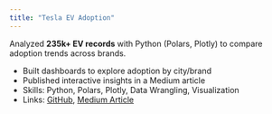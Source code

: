 ```yaml
---
title: "Tesla EV Adoption"
---
```


Analyzed **235k+ EV records** with Python (Polars, Plotly) to compare adoption trends across brands.

- Built dashboards to explore adoption by city/brand
- Published interactive insights in a Medium article
- Skills: Python, Polars, Plotly, Data Wrangling, Visualization
- Links: [GitHub](https://github.com/krisauw), [Medium Article](#)
